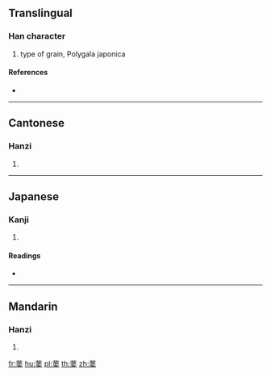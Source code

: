 {{character info/new}}
==Translingual==

===Han character===
{{Han char|rn=140|rad=艸|as=09|sn=15|four=44404|canj=TMWV}}

# type of grain, Polygala japonica

====References====
* {{Han ref|kx=1047.040|dkj=31468|dj=1508.070|hdz=53245.030|uh=847D|ud=33917|bh=DFB7|bd=57271}}

----

==Cantonese==

===Hanzi===
{{yue-hanzi|jyut=|y=yiu1}}

# {{defn|lang=yue|sort=艸09}}

----

==Japanese==

===Kanji===
{{ja-kanji|grade=|rs=艸09}}

# {{defn|lang=ja|sort=艸09}}

====Readings====
* {{ja-readings|on=[[よう]] (yō)|kun=|nanori=}}

----

==Mandarin==

===Hanzi===
{{cmn-hanzi|pin=[[yāo]] ([[yao1]])|wg=yao<sup>1</sup>}}

# {{defn|lang=cmn|sort=艸09}}

[[fr:葽]]
[[hu:葽]]
[[pl:葽]]
[[th:葽]]
[[zh:葽]]